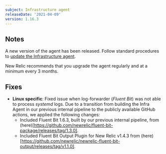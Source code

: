 ```yaml
---
subject: Infrastructure agent
releaseDate: '2021-04-09'
version: 1.16.3
---
```


## Notes
A new version of the agent has been released. Follow standard procedures to [update the Infrastructure agent](/docs/infrastructure/install-configure-manage-infrastructure/update-or-uninstall/update-infrastructure-agent).
  
New Relic recommends that you upgrade the agent regularly and at a minimum every 3 months.

## Fixes
- **Linux specific**: Fixed issue when log-forwarder (*Fluent Bit*) was not able to process *systemd* logs. Due to a transition from building the Infra Agent in our previous internal pipeline to the publicly available GitHub actions, we applied the following changes:
  * Included Fluent Bit 1.6.3, built by our previous internal pipeline, from (here)[https://github.com/newrelic/fluent-bit-package/releases/tag/1.3.0]. 
  * Included Fluent Bit Output Plugin for New Relic v1.4.3 from (here)[https://github.com/newrelic/newrelic-fluent-bit-output/releases/tag/v1.1.0].
